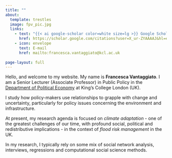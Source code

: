 ```yaml
---
title: ""
about:
  template: trestles
  image: fpv_pic.jpg
  links:
    - text: "{{< ai google-scholar color=white size=lg >}} Google Scholar"
      href: https://scholar.google.com/citations?user=X_ur-ZYAAAAJ&hl=en
    - icon: envelope
      text: E-mail
      href: mailto:francesca.vantaggiato@kcl.ac.uk
      
page-layout: full
---
```

Hello, and welcome to my website. My name is **Francesca Vantaggiato**. I am a Senior Lecturer (Associate Professor) in Public Policy in the [Department of Political Economy](https://www.kcl.ac.uk/people/francesca-pia-vantaggiato) at King's College London (UK).

I study how policy-makers use relationships to grapple with change and uncertainty, particularly for policy issues concerning the environment and infrastructure.

At present, my research agenda is focused on *climate adaptation* - one of the greatest challenges of our time, with profound social, political and redistributive implications - in the context of *flood risk management* in the UK.

In my research, I typically rely on some mix of social network analysis, interviews, regressions and computational social science methods.

